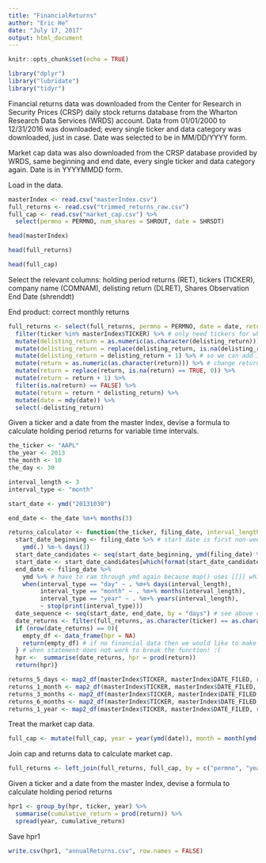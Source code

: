 ```yaml
---
title: "FinancialReturns"
author: "Eric He"
date: "July 17, 2017"
output: html_document
---
```


```r
knitr::opts_chunk$set(echo = TRUE)
```

```r
library("dplyr")
library("lubridate")
library("tidyr")
```

Financial returns data was downloaded from the Center for Research in Security Prices (CRSP) daily stock returns database from the Wharton Research Data Services (WRDS) account. Data from 01/01/2000 to 12/31/2016 was downloaded; every single ticker and data category was downloaded, just in case. Date was selected to be in MM/DD/YYYY form.

Market cap data was also downloaded from the CRSP database provided by WRDS, same beginning and end date, every single ticker and data category again. Date is in YYYYMMDD form.

Load in the data.

```r
masterIndex <- read.csv("masterIndex.csv")
full_returns <- read.csv("trimmed_returns_raw.csv")
full_cap <- read.csv("market_cap.csv") %>%
  select(permno = PERMNO, num_shares = SHROUT, date = SHRSDT)
```

```r
head(masterIndex)
```

```r
head(full_returns)
```

```r
head(full_cap)
```

Select the relevant columns: holding period returns (RET), tickers (TICKER), company name (COMNAM), delisting return (DLRET), Shares Observation End Date (shrenddt)

End product: correct monthly returns

```r
full_returns <- select(full_returns, permno = PERMNO, date = date, return = RET, ticker = TICKER, delisting_return = DLRET) %>%
  filter(ticker %in% masterIndex$TICKER) %>% # only need tickers for which we have filings to compare with
  mutate(delisting_return = as.numeric(as.character(delisting_return))) %>% # 
  mutate(delisting_return = replace(delisting_return, is.na(delisting_return) == TRUE, 0)) %>% # replace NA with 0
  mutate(delisting_return = delisting_return + 1) %>% # so we can add 1 so we can multiply
  mutate(return = as.numeric(as.character(return))) %>% # change return from factor to numeric, characters which CRSP uses to represent missing data or point towards delisting return gets changed to NA
  mutate(return = replace(return, is.na(return) == TRUE, 0)) %>%
  mutate(return = return + 1) %>%
  filter(is.na(return) == FALSE) %>%
  mutate(return = return * delisting_return) %>%
  mutate(date = mdy(date)) %>%
  select(-delisting_return)
```

Given a ticker and a date from the master Index, devise a formula to calculate holding period returns for variable time intervals.

```r
the_ticker <- "AAPL"
the_year <- 2013
the_month <- 10
the_day <- 30

interval_length <- 3
interval_type <- "month"

start_date <- ymd("20131030")

end_date <- the_date %m+% months(3)

returns_calculator <- function(the_ticker, filing_date, interval_length = 5, interval_type = "day"){
  start_date_beginning <- filing_date %>% # start date is first non-weekend day before the filing date.
    ymd(.) %m-% days(3)
  start_date_candidates <- seq(start_date_beginning, ymd(filing_date) %m-% days(1), by = "days")
  start_date <- start_date_candidates[which(format(start_date_candidates, "%u") %in% c(1:5))[length(which(format(start_date_candidates, "%u") %in% c(1:5)))]] # pick out first weekday in the sequence, %u formats date object into numeric weekday
  end_date <- filing_date %>%
    ymd %>% # have to ram through ymd again because map() uses [[]] which messes with lubridate object type
    when(interval_type == "day" ~ . %m+% days(interval_length),
         interval_type == "month" ~ . %m+% months(interval_length), 
         interval_type == "year" ~ . %m+% years(interval_length),
         ~ stop(print(interval_type)))
  date_sequence <- seq(start_date, end_date, by = "days") # see above comment
  date_returns <- filter(full_returns, as.character(ticker) == as.character(the_ticker), date %in% date_sequence) # tickers must be converted to character or else throws a factor level error
  if (nrow(date_returns) == 0){
    empty_df <- data_frame(hpr = NA)
    return(empty_df) # if no financial data then we would like to make that clear
  } # when statement does not work to break the function! :(
  hpr <-  summarise(date_returns, hpr = prod(return))
  return(hpr)}
```

```r
returns_5_days <- map2_df(masterIndex$TICKER, masterIndex$DATE_FILED, returns_calculator)
returns_1_month <- map2_df(masterIndex$TICKER, masterIndex$DATE_FILED, returns_calculator, interval_length = 1, interval_type = "month")
returns_3_months <- map2_df(masterIndex$TICKER, masterIndex$DATE_FILED, returns_calculator, interval_length = 3, interval_type = "month")
returns_6_months <- map2_df(masterIndex$TICKER, masterIndex$DATE_FILED, returns_calculator, interval_length = 6, interval_type = "month")
returns_1_year <- map2_df(masterIndex$TICKER, masterIndex$DATE_FILED, returns_calculator, interval_length = 1, interval_type = "year")
```


Treat the market cap data.

```r
full_cap <- mutate(full_cap, year = year(ymd(date)), month = month(ymd(date)), day = day(ymd(date)))
```

Join cap and returns data to calculate market cap.

```r
full_returns <- left_join(full_returns, full_cap, by = c("permno", "year", "month"))
```


Given a ticker and a date from the master Index, devise a formula to calculate holding period returns 

```r
hpr1 <- group_by(hpr, ticker, year) %>%
  summarise(cumulative_return = prod(return)) %>%
  spread(year, cumulative_return)
```

Save hpr1

```r
write.csv(hpr1, "annualReturns.csv", row.names = FALSE)
```